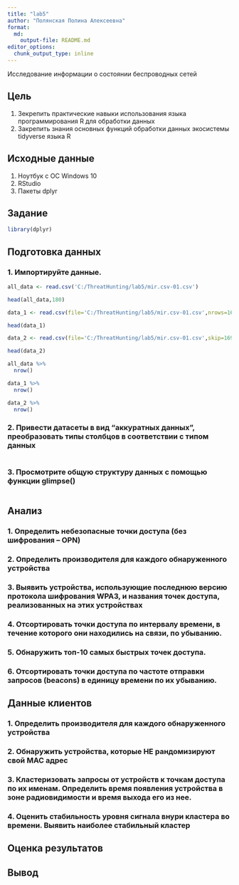```yaml
---
title: "lab5"
author: "Полянская Полина Алексеевна"
format:   
  md:
    output-file: README.md
editor_options: 
  chunk_output_type: inline
---
```


Исследование информации о состоянии беспроводных
сетей

## Цель

1.  Зекрепить практические навыки использования языка программирования R для обработки данных
2.  Закрепить знания основных функций обработки данных экосистемы tidyverse языка R


## Исходные данные

1.  Ноутбук с ОС Windows 10
2.  RStudio
3.  Пакеты dplyr

## Задание

```r
library(dplyr)
```


## Подготовка данных

### 1. Импортируйте данные.
```r
all_data <- read.csv('C:/ThreatHunting/lab5/mir.csv-01.csv')
```
```r
head(all_data,180)
```

```r
data_1 <- read.csv(file='C:/ThreatHunting/lab5/mir.csv-01.csv',nrows=167)
```
```r
head(data_1)
```

```r
data_2 <- read.csv(file='C:/ThreatHunting/lab5/mir.csv-01.csv',skip=169)
```
```r
head(data_2)
```

```r
all_data %>%
  nrow()

data_1 %>%
  nrow()

data_2 %>%
  nrow()
```

### 2. Привести датасеты в вид “аккуратных данных”, преобразовать типы столбцов в соответствии с типом данных
```r

```

### 3. Просмотрите общую структуру данных с помощью функции glimpse()
```r

```

## Анализ

### 1. Определить небезопасные точки доступа (без шифрования – OPN)
### 2. Определить производителя для каждого обнаруженного устройства
### 3. Выявить устройства, использующие последнюю версию протокола шифрования WPA3, и названия точек доступа, реализованных на этих устройствах
### 4. Отсортировать точки доступа по интервалу времени, в течение которого они находились на связи, по убыванию.
### 5. Обнаружить топ-10 самых быстрых точек доступа.
### 6. Отсортировать точки доступа по частоте отправки запросов (beacons) в единицу времени по их убыванию.

## Данные клиентов

### 1. Определить производителя для каждого обнаруженного устройства
### 2. Обнаружить устройства, которые НЕ рандомизируют свой MAC адрес
### 3. Кластеризовать запросы от устройств к точкам доступа по их именам. Определить время появления устройства в зоне радиовидимости и время выхода его из нее.
### 4. Оценить стабильность уровня сигнала внури кластера во времени. Выявить наиболее стабильный кластер


## Оценка результатов



## Вывод



